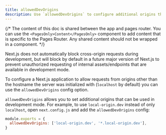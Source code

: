 ```yaml
---
title: allowedDevOrigins
description: Use `allowedDevOrigins` to configure additional origins that can request the dev server.
---
```


{/* The content of this doc is shared between the app and pages router. You can use the `<PagesOnly>Content</PagesOnly>` component to add content that is specific to the Pages Router. Any shared content should not be wrapped in a component. */}

Next.js does not automatically block cross-origin requests during development, but will block by default in a future major version of Next.js to prevent unauthorized requesting of internal assets/endpoints that are available in development mode.

To configure a Next.js application to allow requests from origins other than the hostname the server was initialized with (`localhost` by default) you can use the `allowedDevOrigins` config option.

`allowedDevOrigins` allows you to set additional origins that can be used in development mode. For example, to use `local-origin.dev` instead of only `localhost`, open `next.config.js` and add the `allowedDevOrigins` config:

```js filename="next.config.js"
module.exports = {
  allowedDevOrigins: ['local-origin.dev', '*.local-origin.dev'],
}
```
